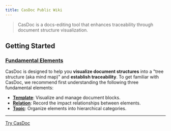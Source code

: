 ```yaml
---
title: CasDoc Public Wiki
---
```


> CasDoc is a docs-editing tool that enhances traceability through document structure visualization.

## Getting Started

### [**Fundamental Elements**](./fundamental-elements)

CasDoc is designed to help you **visualize document structures** into a "tree structure (aka mind map)" and **establish traceability**. To get familiar with CasDoc, we recommend first understanding the following three fundamental elements:

-   [**Template**](./fundamental-elements#templates): Visualize and manage document blocks.
-   [**Relation**](./fundamental-elements#relations): Record the impact relationships between elements.
-   [**Topic**](./fundamental-elements#topics): Organize elements into hierarchical categories.

---

[Try CasDoc](../)
